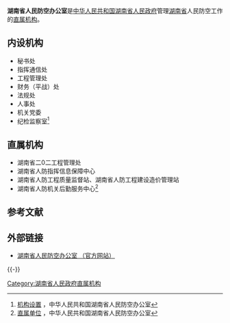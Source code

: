 {{Infobox PRCG
|机构名称=湖南省人民防空办公室  
|标志1=Red star.svg
|标志1说明=[[印章|印章]][[s:国务院关于国家行政机关和企业事业单位社会团体印章管理的规定|规定]]：[[直径|直径]]?厘米，中央刊[[五角星|五角星]]。
|职位1=主任
|人员1=[[王志刚_(1963年)|王志刚]]
|职位2=副主任
|人员2=谢晓清{{wrap}}舒　平{{wrap}}张　涛{{wrap}}侯建斌
|人数2=4
|成立时间=
|上级机构=[[湖南省人民政府|湖南省人民政府]]
|机构类型=[[湖南省人民政府直属机构|湖南省人民政府直属机构]]
|行政级别=正地厅级
|前身=
|地址1=[[湖南省|湖南省]][[长沙市|长沙市]][[岳麓区|岳麓区]]枫林一路491号
|网站=湖南省人民防空办公室  
|网址=http://rfb.hunan.gov.cn/
}}
'''湖南省人民防空办公室  '''是[[中华人民共和国|中华人民共和国]][[湖南省人民政府|湖南省人民政府]]管理[[湖南省|湖南省]]人民防空工作的[[湖南省人民政府直属机构|直属机构]]。

==内设机构==
*秘书处
*指挥通信处
*工程管理处
*财务（平战）处
*法规处
*人事处
*机关党委
*纪检监察室<ref>[http://rfb.hunan.gov.cn/jigoushezhi.htm 机构设置] {{webarchive|url=https://web.archive.org/web/20111021201049/http://rfb.hunan.gov.cn/jigoushezhi.htm |date=2011-10-21 }}，中华人民共和国湖南省人民防空办公室  </ref>

== 直属机构 ==
*湖南省二0二工程管理处
*湖南省人防指挥信息保障中心
*湖南省人防工程质量监督站、湖南省人防工程建设造价管理站
*湖南省人防机关后勤服务中心<ref>[http://rfb.hunan.gov.cn/jigoushezhi.htm 直属单位] {{webarchive|url=https://web.archive.org/web/20111021201049/http://rfb.hunan.gov.cn/jigoushezhi.htm |date=2011-10-21 }}，中华人民共和国湖南省人民防空办公室  </ref>

==参考文献==
{{Reflist}}

==外部链接==
*[https://web.archive.org/web/20111104022620/http://rfb.hunan.gov.cn/ 湖南省人民防空办公室  （官方网站）]

{{-}}
{{湖南省人民政府}}

[[Category:湖南省人民政府直属机构|Category:湖南省人民政府直属机构]]